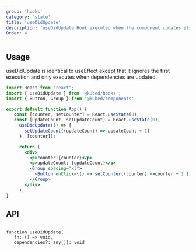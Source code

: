 ```yaml
---
group: 'hooks'
category: 'state'
title: 'useDidUpdate'
description: 'useDidUpdate Hook executed when the component updates its dependencies. '
Order: 4
---
```


## Usage

useDidUpdate is identical to useEffect except that it ignores the first execution and only executes when dependencies are updated.

```jsx live=true
import React from 'react';
import { useDidUpdate } from '@kubed/hooks';
import { Button, Group } from '@kubed/components'

export default function App() {
   const [counter, setCounter] = React.useState(0);
   const [updateCount, setUpdateCount] = React.useState(0);
     useDidUpdate(() => {
       setUpdateCount((updateCount) => updateCount + 1)
     }, [counter]);

     return (
       <div>
         <p>counter:{counter}</p>
         <p>updateCount: {updateCount}</p>
         <Group spacing="xl">
           <Button onClick={() => setCounter((counter) =>counter + 1 )}> counter +1 </Button>
         </Group>
       </div>
     );
}

```

## API

```tsx

function useDidUpdate(
   fn: () => void,
   dependencies?: any[]): void
```
